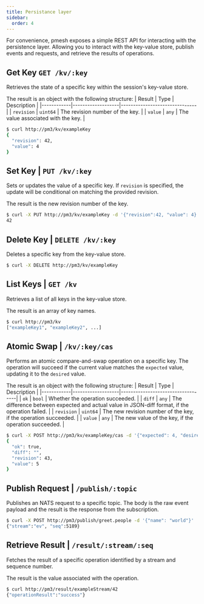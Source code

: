 ```yaml
---
title: Persistance layer
sidebar:
  order: 4
---
```


For convenience, pmesh exposes a simple REST API for interacting with the persistence layer. Allowing you to interact with the key-value store, publish events and requests, and retrieve the results of operations.

## Get Key `GET /kv/:key`

Retrieves the state of a specific key within the session's key-value store.

The result is an object with the following structure:
| Result | Type | Description |
|------------|-------------------|-------------------------------|
| `revision` | `uint64` | The revision number of the key. |
| `value` | `any` | The value associated with the key. |

```bash
$ curl http://pm3/kv/exampleKey
{
  "revision": 42,
  "value": 4
}
```

## Set Key | `PUT /kv/:key`

Sets or updates the value of a specific key. If `revision` is specified, the update will be conditional on matching the provided revision.

The result is the new revision number of the key.

```bash
$ curl -X PUT http://pm3/kv/exampleKey -d '{"revision":42, "value": 4}'
42
```

## Delete Key | `DELETE /kv/:key`

Deletes a specific key from the key-value store.

```bash
$ curl -X DELETE http://pm3/kv/exampleKey
```

## List Keys | `GET /kv`

Retrieves a list of all keys in the key-value store.

The result is an array of key names.

```bash
$ curl http://pm3/kv
["exampleKey1", "exampleKey2", ...]
```

## Atomic Swap | `/kv/:key/cas`

Performs an atomic compare-and-swap operation on a specific key. The operation will succeed if the current value matches the `expected` value, updating it to the `desired` value.

The result is an object with the following structure:
| Result | Type | Description |
|------------|-------------------|-----------------------------------|
| `ok` | `bool` | Whether the operation succeeded. |
| `diff` | `any` | The difference between expected and actual value in JSON-diff format, if the operation failed. |
| `revision` | `uint64` | The new revision number of the key, if the operation succeeded. |
| `value` | `any` | The new value of the key, if the operation succeeded. |

```bash
$ curl -X POST http://pm3/kv/exampleKey/cas -d '{"expected": 4, "desired": 5}'
{
  "ok": true,
  "diff": "",
  "revision": 43,
  "value": 5
}
```

## Publish Request | `/publish/:topic`

Publishes an NATS request to a specific topic. The body is the raw event payload and the result is the response from the subscription.

```bash
$ curl -X POST http://pm3/publish/greet.people -d '{"name": "world"}'
{"stream":"ev", "seq":5189}
```

## Retrieve Result | `/result/:stream/:seq`

Fetches the result of a specific operation identified by a stream and sequence number.

The result is the value associated with the operation.

```bash
$ curl http://pm3/result/exampleStream/42
{"operationResult":"success"}
```
